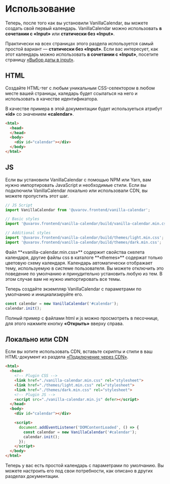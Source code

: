# Использование

Теперь, после того как вы установили VanillaCalendar, вы можете создать свой первый календарь. VanillaCalendar можно использовать **в сочетании с «Input»** или **статически без «Input»**.

Практически на всех страницах этого раздела используется самый простой вариант — **статически без «Input»**.
Если вас интересует, как этот календарь можно использовать **в сочетании с «Input»**, посетите страницу <a href="/docs/learn/additional-features/date-picker-in-input">«Выбор даты в input»</a>.

## HTML

Создайте HTML-тег с любым уникальным CSS-селектором в любом месте вашей страницы, каледарь будет ссылаться на него и использовать в качестве идентификатора.

В качестве примера в этой документации будет используеться атрибут **«id»** со значением **«calendar»**.

```html
<html>
  <head>
  </head>
  <body>
    <div id="calendar"></div>
  </body>
</html>
```

## JS
Если вы установили VanillaCalendar с помощью NPM или Yarn, вам нужно импортировать JavaScript и необходимые стили. Если вы подключили VanillaCalendar локально или использовали CDN, вы можете пропустить этот шаг.

```js
// JS Script
import VanillaCalendar from '@uvarov.frontend/vanilla-calendar';

// Basic styles
import '@uvarov.frontend/vanilla-calendar/build/vanilla-calendar.min.css';

// Additional styles
import '@uvarov.frontend/vanilla-calendar/build/themes/light.min.css';
import '@uvarov.frontend/vanilla-calendar/build/themes/dark.min.css';
```

<Info>
  Файл **«vanilla-calendar.min.css»** содержит свойства скелета календаря, другие файлы css в каталоге **«themes»** содержат только цветовую схему календаря.
</Info>

<Info>
  Календарь автоматически отображает тему, используемую в системе пользователя.
  Вы можете отключить это поведение по умолчанию и принудительно установить любую из тем. В этом случае вам не нужно импортировать все темы.
</Info>

Теперь создайте экземпляр VanillaCalendar с параметрами по умолчанию и инициализируйте его.

```js
const calendar = new VanillaCalendar('#calendar');
calendar.init();
```

Полный пример с файлами html и js можно просмотреть в песочнице, для этого нажмите кнопку **«Открыть»** вверху справа.

<Sandbox example="try-vanilla-calendar" />

## Локально или CDN

Если вы хотите использовать CDN, вставьте скрипты и стили в ваш HTML-документ из раздела <a href="/docs/learn/getting-started/installation#cdn">«Подключение через CDN»</a>.

```html
<html>
  <head>
    <!-- Plugin CSS -->
    <link href="./vanilla-calendar.min.css" rel="stylesheet">
    <link href="./themes/light.min.css" rel="stylesheet">
    <link href="./themes/dark.min.css" rel="stylesheet">
    <!-- Plugin JS -->
    <script src="./vanilla-calendar.min.js" defer></script>
  </head>
  <body>
    <div id="calendar"></div>

    <script>
      document.addEventListener('DOMContentLoaded', () => {
        const calendar = new VanillaCalendar('#calendar');
        calendar.init();
      });
    </script>
  </body>
</html>
```

Теперь у вас есть простой календарь с параметрами по умолчанию. Вы можете настроить его под свои потребности, как описано в других разделах документации.
